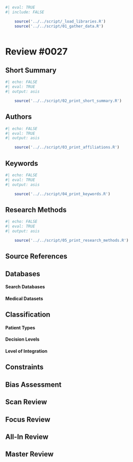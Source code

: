 ```r
#| eval: TRUE
#| include: FALSE

    source('../../script/_load_libraries.R')
    source('../../script/01_gather_data.R')
    
```

# Review #0027 {.unnumbered}

## Short Summary

```r
#| echo: FALSE
#| eval: TRUE
#| output: asis

    source('../../script/02_print_short_summary.R')
```

## Authors

```r
#| echo: FALSE
#| eval: TRUE
#| output: asis

    source('../../script/03_print_affiliations.R')
```

## Keywords

```r
#| echo: FALSE
#| eval: TRUE
#| output: asis

    source('../../script/04_print_keywords.R')
```

## Research Methods

```r
#| echo: FALSE
#| eval: TRUE
#| output: asis

    source('../../script/05_print_research_methods.R')
```

## Source References

## Databases

#### Search Databases

#### Medical Datasets

## Classification

#### Patient Types

#### Decision Levels

#### Level of Integration

## Constraints

## Bias Assessment

## Scan Review

## Focus Review

## All-In Review

## Master Review
